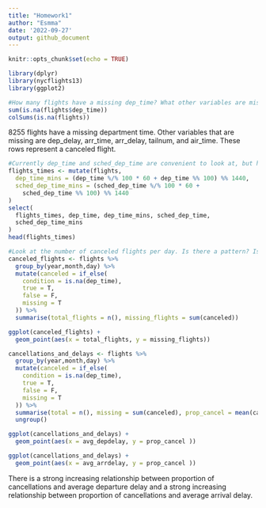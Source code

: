 ```yaml
---
title: "Homework1"
author: "Esmma"
date: '2022-09-27'
output: github_document
---
```


```r
knitr::opts_chunk$set(echo = TRUE)
```

```r
library(dplyr)
library(nycflights13)
library(ggplot2)
```

```r
#How many flights have a missing dep_time? What other variables are missing? What might these rows represent?
sum(is.na(flights$dep_time))
colSums(is.na(flights))
```

8255 flights have a missing department time. Other variables that are missing are dep_delay, arr_time, arr_delay, tailnum, and air_time. These rows represent a canceled flight.

```r
#Currently dep_time and sched_dep_time are convenient to look at, but hard to compute with because they’re not really continuous numbers. Convert them to a more convenient representation of number of minutes since midnight.
flights_times <- mutate(flights,
  dep_time_mins = (dep_time %/% 100 * 60 + dep_time %% 100) %% 1440,
  sched_dep_time_mins = (sched_dep_time %/% 100 * 60 +
    sched_dep_time %% 100) %% 1440
)
select(
  flights_times, dep_time, dep_time_mins, sched_dep_time,
  sched_dep_time_mins
)
head(flights_times)
```

```r
#Look at the number of canceled flights per day. Is there a pattern? Is the proportion of canceled flights related to the average delay? Use multiple dyplr operations, all on one line, concluding with ggplot(aes(x= ,y=)) + geom_point()
canceled_flights <- flights %>% 
  group_by(year,month,day) %>% 
  mutate(canceled = if_else(
    condition = is.na(dep_time),
    true = T,
    false = F,
    missing = T
  )) %>% 
  summarise(total_flights = n(), missing_flights = sum(canceled))

ggplot(canceled_flights) +
  geom_point(aes(x = total_flights, y = missing_flights)) 
```

```r
cancellations_and_delays <- flights %>% 
  group_by(year,month,day) %>% 
  mutate(canceled = if_else(
    condition = is.na(dep_time),
    true = T,
    false = F,
    missing = T
  )) %>% 
  summarise(total = n(), missing = sum(canceled), prop_cancel = mean(canceled),avg_arrdelay = mean(arr_delay, na.rm = T), avg_depdelay = mean(dep_delay,na.rm = T)) %>% 
  ungroup() 

ggplot(cancellations_and_delays) +
  geom_point(aes(x = avg_depdelay, y = prop_cancel ))

ggplot(cancellations_and_delays) +
  geom_point(aes(x = avg_arrdelay, y = prop_cancel ))
```

There is a strong increasing relationship between proportion of cancellations and average departure delay and a strong increasing relationship between proportion of cancellations and average arrival delay.
